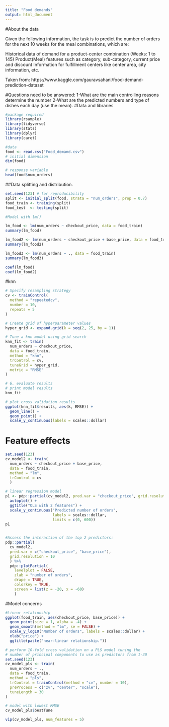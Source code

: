 ```yaml
---
title: "Food demands"
output: html_document
---
```


#About the data

Given the following information, the task is to predict the number of orders for the next 10 weeks for the meal combinations, which are:

Historical data of demand for a product-center combination (Weeks: 1 to 145)
Product(Meal) features such as category, sub-category, current price and discount
Information for fulfillment centers like center area, city information, etc.

Taken from:
https://www.kaggle.com/gauravsahani/food-demand-prediction-dataset

#Questions need to be answered:
1-What are the main controlling reasons determine the number
2-What are the predicted numbers and type of dishes each day (use the mean).
#Data and libraries

```r
#package required
library(rsample)
library(tidyverse)
library(stats)
library(dplyr)
library(caret)

#data
food <- read.csv("Food_demand.csv")
# initial dimension
dim(food)

# response variable
head(food$num_orders)

```
##Data splitting and distribution.

```r
            
set.seed(123) # for reproducibility
split <- initial_split(food, strata = "num_orders", prop = 0.7)
food_train <- training(split)
food_test  <- testing(split)

#Model with lm()

lm_food <- lm(num_orders ~ checkout_price, data = food_train)
summary(lm_food)

lm_food2 <- lm(num_orders ~ checkout_price + base_price, data = food_train)
summary(lm_food2)

lm_food3 <- lm(num_orders ~ ., data = food_train)
summary(lm_food3)

coef(lm_food) 
coef(lm_food2) 

```
#knn
```r
# Specify resampling strategy
cv <- trainControl(
  method = "repeatedcv", 
  number = 10, 
  repeats = 5
)

# Create grid of hyperparameter values
hyper_grid <- expand.grid(k = seq(2, 25, by = 1))

# Tune a knn model using grid search
knn_fit <- train(
  num_orders ~ checkout_price, 
  data = food_train, 
  method = "knn", 
  trControl = cv, 
  tuneGrid = hyper_grid,
  metric = "RMSE"
)

# 6. evaluate results
# print model results
knn_fit

# plot cross validation results
ggplot(knn_fit$results, aes(k, RMSE)) + 
  geom_line() +
  geom_point() +
  scale_y_continuous(labels = scales::dollar)
```
# Feature effects

```r
set.seed(123)
cv_model2 <- train(
  num_orders ~ checkout_price + base_price, 
  data = food_train, 
  method = "lm",
  trControl = cv
  )

# linear regression model
p1 <- pdp::partial(cv_model2, pred.var = "checkout_price", grid.resolution = 10) %>% 
  autoplot() +
  ggtitle("OLS with 2 features") +
  scale_y_continuous("Predicted number of orders", 
                     labels = scales::dollar, 
                     limits = c(0, 600))
p1


#Assess the interaction of the top 2 predictors:
pdp::partial(
  cv_model2,
  pred.var = c("checkout_price", "base_price"),
  grid.resolution = 10
  ) %>% 
  pdp::plotPartial(
    levelplot = FALSE,
    zlab = "number of orders", 
    drape = TRUE, 
    colorkey = TRUE, 
    screen = list(z = -20, x = -60)
    )
```


#Model concerns
```r
#Linear relationship
ggplot(food_train, aes(checkout_price, base_price)) + 
  geom_point(size = 1, alpha = .4) + 
  geom_smooth(method = "lm", se = FALSE) +
  scale_y_log10("Number of orders", labels = scales::dollar) +
  xlab("price") +
  ggtitle(paste("near-linear relationship."))

```


```r
# perform 10-fold cross validation on a PLS model tuning the 
# number of principal components to use as predictors from 1-30
set.seed(123)
cv_model_pls <- train(
  num_orders ~ ., 
  data = food_train, 
  method = "pls",
  trControl = trainControl(method = "cv", number = 10),
  preProcess = c("zv", "center", "scale"),
  tuneLength = 30
)

# model with lowest RMSE
cv_model_pls$bestTune

vip(cv_model_pls, num_features = 5)
```

